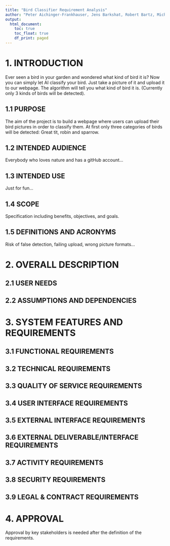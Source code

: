 ```yaml
---
title: "Bird Classifier Requirement Analysis"
author: "Peter Aichinger-Frankhauser, Jens Barkshat, Robert Bartz, Michael Holzinger, Elias Reckmeyer & Viviane Aicher"
output:
  html_document:
    toc: true
    toc_float: true
    df_print: paged
---
```



# 1. INTRODUCTION

Ever seen a bird in your garden and wondered what kind of bird it is? 
Now you can simply let AI classify your bird. Just take a picture of it and upload it to our webpage. The algorithm will tell you what kind of bird it is. (Currently only 3 kinds of birds will be detected).

## 1.1 PURPOSE

The aim of the project is to build a webpage where users can upload their bird pictures in order to classify them.
At first only three categories of birds will be detected: Great tit, robin and sparrow.

## 1.2 INTENDED AUDIENCE

Everybody who loves nature and has a gitHub account...

## 1.3 INTENDED USE

Just for fun...

## 1.4 SCOPE

Specification including benefits, objectives, and goals.

## 1.5 DEFINITIONS AND ACRONYMS

Risk of false detection, failing upload, wrong picture formats...



# 2. OVERALL DESCRIPTION

## 2.1 USER NEEDS


## 2.2 ASSUMPTIONS AND DEPENDENCIES



# 3. SYSTEM FEATURES AND REQUIREMENTS

## 3.1 FUNCTIONAL REQUIREMENTS

## 3.2 TECHNICAL REQUIREMENTS

## 3.3 QUALITY OF SERVICE REQUIREMENTS

## 3.4 USER INTERFACE REQUIREMENTS

## 3.5 EXTERNAL INTERFACE REQUIREMENTS

## 3.6 EXTERNAL DELIVERABLE/INTERFACE REQUIREMENTS

## 3.7 ACTIVITY REQUIREMENTS

## 3.8 SECURITY REQUIREMENTS

## 3.9 LEGAL & CONTRACT REQUIREMENTS



# 4. APPROVAL

Approval by key stakeholders is needed after the definition of the requirements.
